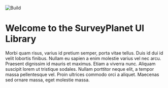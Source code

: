 
<Meta title="Introduction" />

<style>
	{`
	#logo {
		max-width: 200px;
		margin-bottom: 50px;
	}
  `}
</style>

<img
	src={Logo}
	id="logo"
	alt="Build"
/>
# Welcome to the SurveyPlanet UI Library

Morbi quam risus, varius id pretium semper, porta vitae tellus. Duis id dui id velit lobortis finibus. Nullam eu sapien a enim molestie varius vel nec arcu. Praesent dignissim id mauris et maximus. Etiam a viverra nunc. Aliquam suscipit lorem ut tristique sodales. Nullam porttitor neque elit, a tempor massa pellentesque vel. Proin ultrices commodo orci a aliquet. Maecenas sed ornare massa, eget molestie massa.
